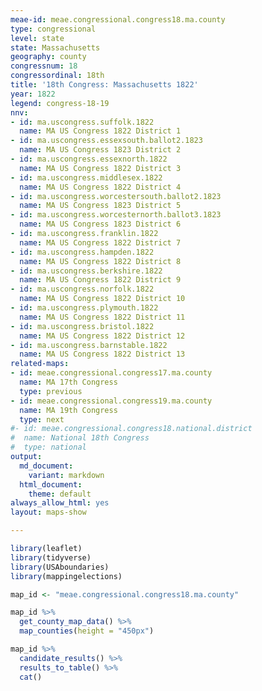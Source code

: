 ```yaml
---
meae-id: meae.congressional.congress18.ma.county
type: congressional
level: state
state: Massachusetts
geography: county
congressnum: 18
congressordinal: 18th
title: '18th Congress: Massachusetts 1822'
year: 1822
legend: congress-18-19
nnv:
- id: ma.uscongress.suffolk.1822
  name: MA US Congress 1822 District 1
- id: ma.uscongress.essexsouth.ballot2.1823
  name: MA US Congress 1823 District 2
- id: ma.uscongress.essexnorth.1822
  name: MA US Congress 1822 District 3
- id: ma.uscongress.middlesex.1822
  name: MA US Congress 1822 District 4
- id: ma.uscongress.worcestersouth.ballot2.1823
  name: MA US Congress 1823 District 5
- id: ma.uscongress.worcesternorth.ballot3.1823
  name: MA US Congress 1823 District 6
- id: ma.uscongress.franklin.1822
  name: MA US Congress 1822 District 7
- id: ma.uscongress.hampden.1822
  name: MA US Congress 1822 District 8
- id: ma.uscongress.berkshire.1822
  name: MA US Congress 1822 District 9
- id: ma.uscongress.norfolk.1822
  name: MA US Congress 1822 District 10
- id: ma.uscongress.plymouth.1822
  name: MA US Congress 1822 District 11
- id: ma.uscongress.bristol.1822
  name: MA US Congress 1822 District 12
- id: ma.uscongress.barnstable.1822
  name: MA US Congress 1822 District 13
related-maps:
- id: meae.congressional.congress17.ma.county
  name: MA 17th Congress
  type: previous
- id: meae.congressional.congress19.ma.county
  name: MA 19th Congress
  type: next
#- id: meae.congressional.congress18.national.district
#  name: National 18th Congress
#  type: national
output:
  md_document:
    variant: markdown
  html_document:
    theme: default
always_allow_html: yes
layout: maps-show

---
```


```r
library(leaflet)
library(tidyverse)
library(USAboundaries)
library(mappingelections)

map_id <- "meae.congressional.congress18.ma.county"
```

<div class="map">

```r
map_id %>%
  get_county_map_data() %>%
  map_counties(height = "450px")
```

</div>

<div class="results-table">

```r
map_id %>%
  candidate_results() %>%
  results_to_table() %>%
  cat()
```

</div>
